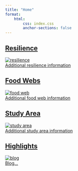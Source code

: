 ```yaml
---
title: "Home"
format: 
    html:
        css: index.css
        anchor-sections: false
---
```


<!-- Learn about [<span id="resilience">resilience</span>](resilience.qmd), [<span id="food-webs">food webs</span>](foodweb.qmd), and [<span id="study-area"> our study area </span>](study_area.qmd). 

Read our [<span id="blog">blog</span>](highlights.qmd) and the [<span id="resources">resources</span>](resources.qmd) we have created. -->


<div class="container">



<a href="resilience.qmd" class="tile">
<div class="popout">
<h2> Resilience </h2>
<img src="images/Roopnarine_Angielczyk_2016_Resilience_Image_transparent.png" alt="resilience">
<div class="overlay">
<div class="text">Additional resilience information</div>
</div>
</div>
</a>

<a href="foodweb.qmd" class="tile">
<div class="popout">
<h2> Food Webs </h2>
<img src="pdf/FoodWeb_TrophicLevels.svg" alt="food web">
<div class="overlay">
<div class="text">Additional food web information</div>
</div>
</div>
</a>

</div>

<div class="container">

<a href="study_area.qmd" class="tile">
<div class="popout">
<h2> Study Area </h2>
<img src="images/study_area_logo.png" alt="study area">
<div class="overlay">
<div class="text">Additional study area information</div>
</div>
</div>
</a>

<a href="highlights.qmd" class="tile">
<div class="popout">
<h2> Highlights </h2>
<img src="https://cdn-icons-png.flaticon.com/512/6114/6114045.png" alt="blog">
<div class="overlay">
<div class="text">Blog...</div>
</div>
</div>
</a>

</div>


